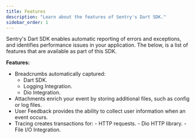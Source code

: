```yaml
---
title: Features
description: "Learn about the features of Sentry's Dart SDK."
sidebar_order: 1
---
```


Sentry's Dart SDK enables automatic reporting of errors and exceptions, and identifies performance issues in your application. The below, is a list of features that are available as part of this SDK.

**Features:**

- Breadcrumbs automatically captured:
  - <PlatformLink to="/enriching-events/breadcrumbs/#automatic-breadcrumbs">Dart SDK</PlatformLink>.
  - <PlatformLink to="/integrations/logging">Logging Integration</PlatformLink>.
  - <PlatformLink to="/integrations/dio">Dio Integration</PlatformLink>.
- <PlatformLink to="/enriching-events/attachments/">Attachments</PlatformLink> enrich your event by storing additional files, such as config or log files.
- <PlatformLink to="/user-feedback/">User Feedback</PlatformLink> provides the ability to collect user information when an event occurs.
- <Link to="/product/insights/overview">Tracing</Link> creates transactions for:
  - <PlatformLink to="/integrations/http-integration/#performance-monitoring-for-http-requests">HTTP requests</PlatformLink>.
  - <PlatformLink to="/integrations/dio/#performance-monitoring-for-http-requests">Dio HTTP library</PlatformLink>.
  - <PlatformLink to="/integrations/file">File I/O Integration</PlatformLink>.
